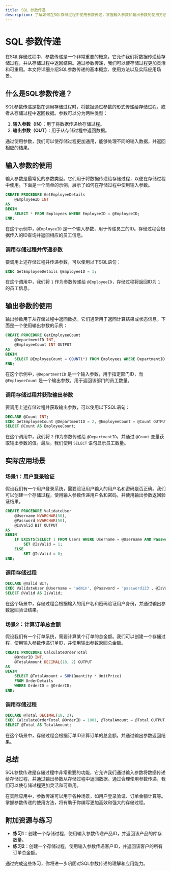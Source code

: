 ```yaml
---
title: SQL 参数传递
description: 了解如何在SQL存储过程中使用参数传递，掌握输入参数和输出参数的使用方法，并通过实际案例加深理解。
---
```


# SQL 参数传递

在SQL存储过程中，参数传递是一个非常重要的概念。它允许我们将数据传递给存储过程，并从存储过程中返回结果。通过参数传递，我们可以使存储过程更加灵活和可重用。本文将详细介绍SQL参数传递的基本概念、使用方法以及实际应用场景。

## 什么是SQL参数传递？

SQL参数传递是指在调用存储过程时，将数据通过参数的形式传递给存储过程，或者从存储过程中返回数据。参数可以分为两种类型：

1. **输入参数（IN）**：用于将数据传递给存储过程。
2. **输出参数（OUT）**：用于从存储过程中返回数据。

通过使用参数，我们可以使存储过程更加通用，能够处理不同的输入数据，并返回相应的结果。

## 输入参数的使用

输入参数是最常见的参数类型。它们用于将数据传递给存储过程，以便在存储过程中使用。下面是一个简单的示例，展示了如何在存储过程中使用输入参数。

```sql
CREATE PROCEDURE GetEmployeeDetails
    @EmployeeID INT
AS
BEGIN
    SELECT * FROM Employees WHERE EmployeeID = @EmployeeID;
END;
```

在这个示例中，`@EmployeeID` 是一个输入参数，用于传递员工的ID。存储过程会根据传入的ID查询并返回相应的员工信息。

### 调用存储过程并传递参数

要调用上述存储过程并传递参数，可以使用以下SQL语句：

```sql
EXEC GetEmployeeDetails @EmployeeID = 1;
```

在这个调用中，我们将 `1` 作为参数传递给 `@EmployeeID`，存储过程将返回ID为 `1` 的员工信息。

## 输出参数的使用

输出参数用于从存储过程中返回数据。它们通常用于返回计算结果或状态信息。下面是一个使用输出参数的示例：

```sql
CREATE PROCEDURE GetEmployeeCount
    @DepartmentID INT,
    @EmployeeCount INT OUTPUT
AS
BEGIN
    SELECT @EmployeeCount = COUNT(*) FROM Employees WHERE DepartmentID = @DepartmentID;
END;
```

在这个示例中，`@DepartmentID` 是一个输入参数，用于指定部门ID，而 `@EmployeeCount` 是一个输出参数，用于返回该部门的员工数量。

### 调用存储过程并获取输出参数

要调用上述存储过程并获取输出参数，可以使用以下SQL语句：

```sql
DECLARE @Count INT;
EXEC GetEmployeeCount @DepartmentID = 2, @EmployeeCount = @Count OUTPUT;
SELECT @Count AS EmployeeCount;
```

在这个调用中，我们将 `2` 作为参数传递给 `@DepartmentID`，并通过 `@Count` 变量获取输出参数的值。最后，我们使用 `SELECT` 语句显示员工数量。

## 实际应用场景

### 场景1：用户登录验证

假设我们有一个用户登录系统，需要验证用户输入的用户名和密码是否正确。我们可以创建一个存储过程，使用输入参数传递用户名和密码，并使用输出参数返回验证结果。

```sql
CREATE PROCEDURE ValidateUser
    @Username NVARCHAR(50),
    @Password NVARCHAR(50),
    @IsValid BIT OUTPUT
AS
BEGIN
    IF EXISTS(SELECT 1 FROM Users WHERE Username = @Username AND Password = @Password)
        SET @IsValid = 1;
    ELSE
        SET @IsValid = 0;
END;
```

### 调用存储过程

```sql
DECLARE @Valid BIT;
EXEC ValidateUser @Username = 'admin', @Password = 'password123', @IsValid = @Valid OUTPUT;
SELECT @Valid AS IsValid;
```

在这个场景中，存储过程会根据输入的用户名和密码验证用户身份，并通过输出参数返回验证结果。

### 场景2：计算订单总金额

假设我们有一个订单系统，需要计算某个订单的总金额。我们可以创建一个存储过程，使用输入参数传递订单ID，并使用输出参数返回总金额。

```sql
CREATE PROCEDURE CalculateOrderTotal
    @OrderID INT,
    @TotalAmount DECIMAL(18, 2) OUTPUT
AS
BEGIN
    SELECT @TotalAmount = SUM(Quantity * UnitPrice) 
    FROM OrderDetails 
    WHERE OrderID = @OrderID;
END;
```

### 调用存储过程

```sql
DECLARE @Total DECIMAL(18, 2);
EXEC CalculateOrderTotal @OrderID = 1001, @TotalAmount = @Total OUTPUT;
SELECT @Total AS TotalAmount;
```

在这个场景中，存储过程会根据订单ID计算订单的总金额，并通过输出参数返回结果。

## 总结

SQL参数传递是存储过程中非常重要的功能，它允许我们通过输入参数将数据传递给存储过程，并通过输出参数从存储过程中返回数据。通过合理使用参数传递，我们可以使存储过程更加灵活和可重用。

在实际应用中，参数传递可以用于各种场景，如用户登录验证、订单金额计算等。掌握参数传递的使用方法，将有助于你编写更加高效和强大的存储过程。

## 附加资源与练习

- **练习1**：创建一个存储过程，使用输入参数传递产品ID，并返回该产品的库存数量。
- **练习2**：创建一个存储过程，使用输入参数传递客户ID，并返回该客户的所有订单总金额。

通过完成这些练习，你将进一步巩固对SQL参数传递的理解和应用能力。